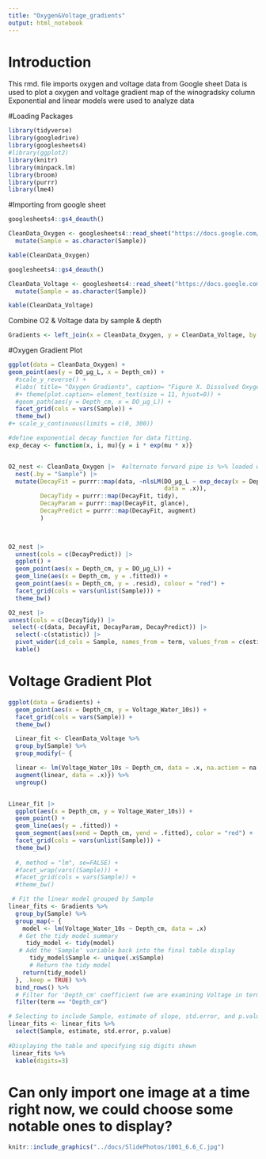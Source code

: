 ```yaml
---
title: "Oxygen&Voltage_gradients"
output: html_notebook
---
```


# Introduction

This rmd. file imports oxygen and voltage data from Google sheet
Data is used to plot a oxygen and voltage gradient map of the winogradsky column 
Exponential and linear models were used to analyze data

#Loading Packages 

```r
library(tidyverse) 
library(googledrive) 
library(googlesheets4)
#library(ggplot2)
library(knitr)
library(minpack.lm)
library(broom)
library(purrr)
library(lme4)
```

#Importing from google sheet

```r

googlesheets4::gs4_deauth()

CleanData_Oxygen <- googlesheets4::read_sheet("https://docs.google.com/spreadsheets/d/1hNakCyqPsTNRFpf1lGjoBQ-papyZ6xHKT6mcvh3LMb8/edit?pli=1&gid=842906991#gid=842906991", "CleanData_Oxygen") |>
  mutate(Sample = as.character(Sample))

kable(CleanData_Oxygen) 
```

```r

googlesheets4::gs4_deauth()

CleanData_Voltage <- googlesheets4::read_sheet("https://docs.google.com/spreadsheets/d/1hNakCyqPsTNRFpf1lGjoBQ-papyZ6xHKT6mcvh3LMb8/edit?pli=1&gid=842906991#gid=842906991", "CleanData_Voltage") |>
  mutate(Sample = as.character(Sample))

kable(CleanData_Voltage)
```

Combine O2 & Voltage data by sample & depth
```r
Gradients <- left_join(x = CleanData_Oxygen, y = CleanData_Voltage, by = c("Sample", "Depth_cm"))
```


#Oxygen Gradient Plot

```r
ggplot(data = CleanData_Oxygen) +
geom_point(aes(y = DO_µg_L, x = Depth_cm)) + 
  #scale_y_reverse() +
  #labs( title= "Oxygen Gradients", caption= "Figure X. Dissolved Oxygen (DO) (µg/L) measured in four Winogradsky colums at 5 depths (cm)") 
  #+ theme(plot.caption= element_text(size = 11, hjust=0)) +
  #geom_path(aes(y = Depth_cm, x = DO_µg_L)) +
  facet_grid(cols = vars(Sample)) +
  theme_bw()
#+ scale_y_continuous(limits = c(0, 300))
```

```r
#define exponential decay function for data fitting.
exp_decay <- function(x, i, mu){y = i * exp(mu * x)}


O2_nest <- CleanData_Oxygen |>  #alternate forward pipe is %>% loaded with tidyverse
  nest(.by = "Sample") |>
  mutate(DecayFit = purrr::map(data, ~nlsLM(DO_µg_L ~ exp_decay(x = Depth_cm, i, mu),
                                            data = .x)),
         DecayTidy = purrr::map(DecayFit, tidy),
         DecayParam = purrr::map(DecayFit, glance),
         DecayPredict = purrr::map(DecayFit, augment)
         )

 
```


```r
O2_nest |>
  unnest(cols = c(DecayPredict)) |>
  ggplot() +
  geom_point(aes(x = Depth_cm, y = DO_µg_L)) +
  geom_line(aes(x = Depth_cm, y = .fitted)) +
  geom_point(aes(x = Depth_cm, y = .resid), colour = "red") +
  facet_grid(cols = vars(unlist(Sample))) +
  theme_bw()
```

```r
O2_nest |>
unnest(cols = c(DecayTidy)) |>
 select(-c(data, DecayFit, DecayParam, DecayPredict)) |>
  select(-c(statistic)) |>
  pivot_wider(id_cols = Sample, names_from = term, values_from = c(estimate, std.error, p.value)) |>
  kable()
```

# Voltage Gradient Plot

```r

ggplot(data = Gradients) +
  geom_point(aes(x = Depth_cm, y = Voltage_Water_10s)) + 
  facet_grid(cols = vars(Sample)) + 
  theme_bw()
```


```r

  Linear_fit <- CleanData_Voltage %>% 
  group_by(Sample) %>%
  group_modify(~ {

  linear <- lm(Voltage_Water_10s ~ Depth_cm, data = .x, na.action = na.exclude)
  augment(linear, data = .x)}) %>%
  ungroup()


Linear_fit |>   
  ggplot(aes(x = Depth_cm, y = Voltage_Water_10s)) +
  geom_point() +
  geom_line(aes(y = .fitted)) +
  geom_segment(aes(xend = Depth_cm, yend = .fitted), color = "red") +
  facet_grid(cols = vars(unlist(Sample))) +
  theme_bw()
                
  #, method = "lm", se=FALSE) +
  #facet_wrap(vars((Sample))) +
  #facet_grid(cols = vars(Sample)) +
  #theme_bw()


```


```r
 # Fit the linear model grouped by Sample
linear_fits <- Gradients %>%
  group_by(Sample) %>%
  group_map(~ {
    model <- lm(Voltage_Water_10s ~ Depth_cm, data = .x) 
   # Get the tidy model summary
     tidy_model <- tidy(model)  
   # Add the 'Sample' variable back into the final table display
      tidy_model$Sample <- unique(.x$Sample)  
      # Return the tidy model 
    return(tidy_model)  
  }, .keep = TRUE) %>%
  bind_rows() %>%
  # Filter for 'Depth_cm' coefficient (we are examining Voltage in terms of Depth_cm)
  filter(term == "Depth_cm")  

# Selecting to include Sample, estimate of slope, std.error, and p.value in table output
linear_fits <- linear_fits %>%
  select(Sample, estimate, std.error, p.value) 
 
#Displaying the table and specifying sig digits shown
 linear_fits %>%
  kable(digits=3)

```


# Can only import one image at a time right now, we could choose some notable ones to display?
```r
knitr::include_graphics("../docs/SlidePhotos/1001_6.6_C.jpg")
```

